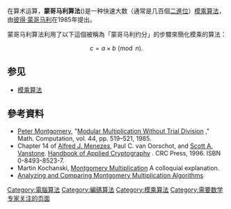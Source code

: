 {{expand|time=2010-10-21T06:43:08+00:00}}
{{expert|time=2010-10-21T06:43:08+00:00|subject=数学}}
在算术运算，'''蒙哥马利算法'''({{lang|en|Montgomery reduction}})是一种快速大数（通常是几百個[[二進位|二進位]]）[[模乘算法|模乘算法]]， 由[[彼得·蒙哥马利|彼得·蒙哥马利]]在1985年提出。

蒙哥马利算法利用了以下這個被稱為「蒙哥马利约分」的步驟來簡化模乘的算法：

:<math>c = a \times b \pmod n. \, </math>

== 参见 ==
* [[模乘算法|模乘算法]]

== 參考資料 ==
*[[Peter_Montgomery|Peter Montgomery]], "[http://www.jstor.org/stable/2007970 Modular Multiplication Without Trial Division] {{Wayback|url=http://www.jstor.org/stable/2007970 |date=20210225044531 }}," Math. Computation, vol. 44, pp. 519–521, 1985.
* Chapter 14 of [[Alfred_J._Menezes|Alfred J. Menezes]], Paul C. van Oorschot, and [[Scott_A._Vanstone|Scott A. Vanstone]]. [http://www.cacr.math.uwaterloo.ca/hac/about/chap14.pdf Handbook of Applied Cryptography] {{Wayback|url=http://www.cacr.math.uwaterloo.ca/hac/about/chap14.pdf |date=20120208093814 }}. CRC Press, 1996. ISBN 0-8493-8523-7.
* Martin Kochanski, [https://web.archive.org/web/20100327211550/http://www.nugae.com/encryption/fap4/montgomery.htm Montgomery Multiplication] A colloquial explanation.
*[https://web.archive.org/web/20100701212347/http://islab.oregonstate.edu/papers/j37acmon.pdf Analyzing and Comparing Montgomery Multiplication Algorithms]

[[Category:電腦算法|Category:電腦算法]]
[[Category:編碼算法|Category:編碼算法]]
[[Category:模乘算法|Category:模乘算法]]
[[Category:需要数学专家关注的页面|Category:需要数学专家关注的页面]]